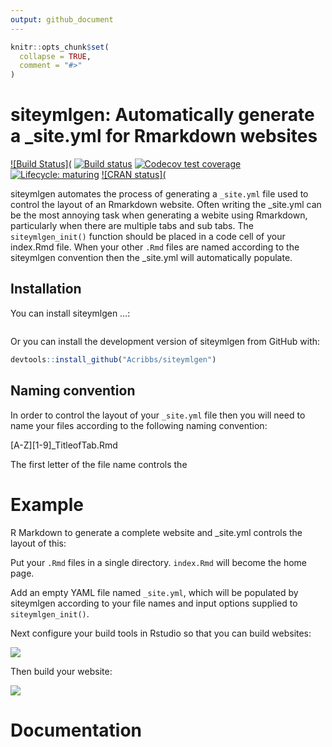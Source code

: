 ```yaml
---
output: github_document
---
```


<!-- README.md is generated from README.Rmd. Please edit that file -->
 
```r
knitr::opts_chunk$set(
  collapse = TRUE,
  comment = "#>"
)
```
# siteymlgen: Automatically generate a _site.yml for Rmarkdown websites

<!-- badges: start -->
[![Build Status](]()
[![Build status]()]()
[![Codecov test coverage]()]()
[![Lifecycle: maturing](https://img.shields.io/badge/lifecycle-maturing-blue.svg)](https://www.tidyverse.org/lifecycle/#maturing)
[![CRAN status](]()
<!-- badges: end -->

siteymlgen automates the process of generating a `_site.yml` file used to control the layout of an Rmarkdown website. Often writing the _site.yml can be the most annoying task when generating a webite using Rmarkdown, particularly when there are multiple tabs and sub tabs. The `siteymlgen_init()` function should be placed in a code cell of your index.Rmd file. When your other `.Rmd` files are named according to the siteymlgen convention then the _site.yml will automatically populate. 


## Installation

You can install siteymlgen ...:

``` r
```

Or you can install the development version of siteymlgen from GitHub with:

``` r
devtools::install_github("Acribbs/siteymlgen")
```

## Naming convention

In order to control the layout of your `_site.yml` file then you will need to name your files according to the following naming convention:

[A-Z][1-9]_TitleofTab.Rmd

The first letter of the file name controls the 

# Example

R Markdown to generate a complete website and _site.yml controls the layout of this:

Put your `.Rmd` files in a single directory. `index.Rmd` will become the home page.

Add an empty YAML file named `_site.yml`, which will be populated by siteymlgen according to your file names and input options supplied to `siteymlgen_init()`.

Next configure your build tools in Rstudio so that you can build websites:

![](man/figures/README-configure.png)

Then build your website:

![](man/figures/README-build.png)

# Documentation




